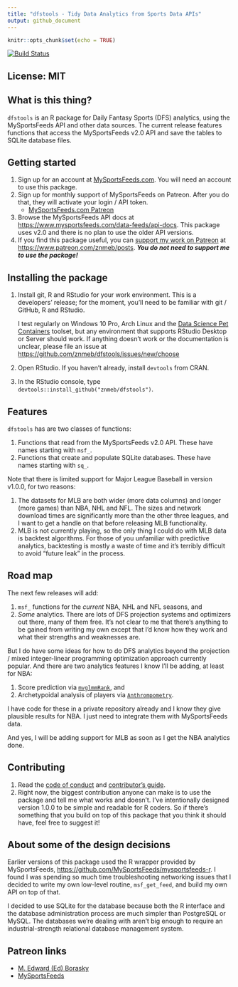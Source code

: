 ```yaml
---
title: "dfstools - Tidy Data Analytics from Sports Data APIs"
output: github_document
---
```


```r
knitr::opts_chunk$set(echo = TRUE)
```
[![Build Status](https://travis-ci.org/znmeb/dfstools.svg?branch=master)](https://travis-ci.org/znmeb/dfstools)

## License: MIT

## What is this thing?
`dfstools` is an R package for Daily Fantasy Sports (DFS) analytics, using the MySportsFeeds API and other data sources. The current release features functions that access the MySportsFeeds v2.0 API and save the tables to SQLite database files.

## Getting started
1. Sign up for an account at [MySportsFeeds.com](https://www.mysportsfeeds.com/). You will need an account to use this package.
2. Sign up for monthly support of MySportsFeeds on Patreon. After you do that, they will activate your login / API token.
    * [MySportsFeeds.com Patreon](https://www.patreon.com/mysportsfeeds)
3. Browse the MySportsFeeds API docs at <https://www.mysportsfeeds.com/data-feeds/api-docs>. This package uses v2.0 and there is no plan to use the older API versions.
4. If you find this package useful, you can [support my work on Patreon](https://www.patreon.com/znmeb/posts) at <https://www.patreon.com/znmeb/posts>. ***You do not need to support me to use the package!***

## Installing the package    
1. Install git, R and RStudio for your work environment. This is a developers' release; for the moment, you'll need to be familiar with git / GitHub, R and RStudio. 

    I test regularly on Windows 10 Pro, Arch Linux and the [Data Science Pet Containers](https://github.com/znmeb/data-science-pet-containers) toolset, but any environment that supports RStudio Desktop or Server should work. If anything doesn't work or the documentation is unclear, please file an issue at <https://github.com/znmeb/dfstools/issues/new/choose>
2. Open RStudio. If you haven't already, install `devtools` from CRAN.
3. In the RStudio console, type `devtools::install_github("znmeb/dfstools")`.

## Features
`dfstools` has are two classes of functions:

1. Functions that read from the MySportsFeeds v2.0 API. These have names starting with `msf_`.
2. Functions that create and populate SQLite databases. These have names starting with `sq_`.

Note that there is limited support for Major League Baseball in version v1.0.0, for two reasons:

1. The datasets for MLB are both wider (more data columns) and longer (more games) than NBA, NHL and NFL. The sizes and network download times are significantly more than the other three leagues, and I want to get a handle on that before releasing MLB functionality.
2. MLB is not currently playing, so the only thing I could do with MLB data is backtest algorithms. For those of you unfamiliar with predictive analytics, backtesting is mostly a waste of time and it's terribly difficult to avoid "future leak" in the process.

## Road map
The next few releases will add:

1. `msf_` functions for the *current* NBA, NHL and NFL seasons, and
2. *Some* analytics. There are lots of DFS projection systems and optimizers out there, many of them free. It's not clear to me that there's anything to be gained from writing my own except that I'd know how they work and what their strengths and weaknesses are.

But I do have some ideas for how to do DFS analytics beyond the projection / mixed integer-linear programming optimization approach currently popular. And there are two analytics features I know I'll be adding, at least for NBA:

1. Score prediction via [`mvglmmRank`](https://cran.r-project.org/web/packages/mvglmmRank/index.html), and
2. Archetypoidal analysis of players via [`Anthrompometry`](https://cran.r-project.org/web/packages/Anthropometry/index.html).

I have code for these in a private repository already and I know they give plausible results for NBA. I just need to integrate them with MySportsFeeds data.

And yes, I will be adding support for MLB as soon as I get the NBA analytics done.

## Contributing
1. Read the [code of conduct](https://github.com/znmeb/dfstools/blob/master/CODE_OF_CONDUCT.md) and [contributor's guide](https://github.com/znmeb/dfstools/blob/master/CONTRIBUTING.md).
2. Right now, the biggest contribution anyone can make is to use the package and tell me what works and doesn't. I've intentionally designed version 1.0.0 to be simple and readable for R coders. So if there's something that you build on top of this package that you think it should have, feel free to suggest it!

## About some of the design decisions
Earlier versions of this package used the R wrapper provided by MySportsFeeds, <https://github.com/MySportsFeeds/mysportsfeeds-r>. I found I was spending so much time troubleshooting networking issues that I decided to write my own low-level routine, `msf_get_feed`, and build my own API on top of that.

I decided to use SQLite for the database because both the R interface and the database administration process are much simpler than PostgreSQL or MySQL. The databases we're dealing with aren't big enough to require an industrial-strength relational database management system.

## Patreon links
* [M. Edward (Ed) Borasky](https://www.patreon.com/znmeb/posts)
* [MySportsFeeds](https://www.patreon.com/mysportsfeeds/posts)

